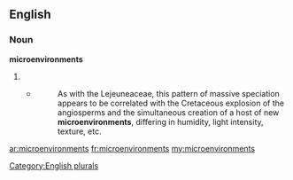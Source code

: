 ==English==

===Noun===
'''microenvironments'''

# {{plural of|[[microenvironment]]}}
#* {{RQ:Schuster Hepaticae V|3-4}}
#*: As with the Lejeuneaceae, this pattern of massive speciation appears to be correlated with the Cretaceous explosion of the angiosperms and the simultaneous creation of a host of new '''microenvironments''', differing in humidity, light intensity, texture, etc.

[[Category:English plurals]]

[[ar:microenvironments]]
[[fr:microenvironments]]
[[my:microenvironments]]